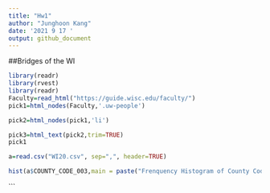 ```yaml
---
title: "Hw1"
author: "Junghoon Kang"
date: '2021 9 17 '
output: github_document
---
```

##Bridges of the WI
```r
library(readr)
library(rvest)
library(readr)
Faculty=read_html("https://guide.wisc.edu/faculty/")
pick1=html_nodes(Faculty,'.uw-people')

```

```R
pick2=html_nodes(pick1,'li')

pick3=html_text(pick2,trim=TRUE)
pick1

```



```r
a=read.csv("WI20.csv", sep=",", header=TRUE)

hist(a$COUNTY_CODE_003,main = paste("Frenquency Histogram of County Code"))

```
```